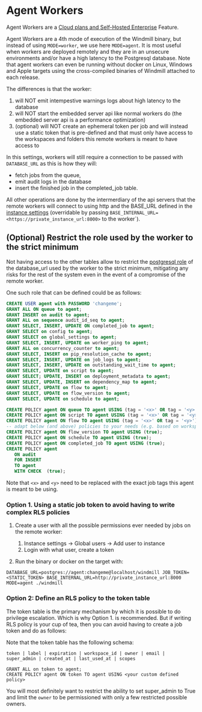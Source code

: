 # Agent Workers

Agent Workers are a [Cloud plans and Self-Hosted Enterprise](/pricing) Feature.

Agent Workers are a 4th mode of execution of the Windmill binary, but instead of using `MODE=worker`, we use here `MODE=agent`.
It is most useful when workers are deployed remotely and they are in an unsecure environments and/or have a high latency to the Postgresql database.
Note that agent workers can even be running without docker on Linux, Windows and Apple targets using the cross-compiled binaries of Windmill attached to each release.

The differences is that the worker:

1. will NOT emit intempestive warnings logs about high latency to the database
2. will NOT start the embedded server api like normal workers do (the embedded server api is a performance optimization)
3. (optional) will NOT create an ephemeral token per job and will instead use a static token that is pre-defined and that must only have access to the workspaces and folders this remote workers is meant to have access to

In this settings, workers will still require a connection to be passed with `DATABASE_URL` as this is how they will:

- fetch jobs from the queue,
- emit audit logs in the database
- insert the finished job in the completed_job table.

All other operations are done by the intermerdiary of the api servers that the remote workers will connect to using http and the BASE_URL defined in the [instance settings](../../advanced/18_instance_settings/index.mdx#base-url) (overridable by passing `BASE_INTERNAL_URL=<https://private_instance_url:8000>` to the worker`).

## (Optional) Restrict the role used by the worker to the strict minimum

Not having access to the other tables allow to restrict the [postgresql role](https://www.postgresql.org/docs/current/user-manag.html) of the database_url used by the worker to the strict minimum, mitigating any risks
for the rest of the system even in the event of a compromise of the remote worker.

One such role that can be defined could be as follows:

```sql
CREATE USER agent with PASSWORD 'changeme';
GRANT ALL ON queue to agent;
GRANT INSERT on audit to agent;
GRANT ALL on sequence audit_id_seq to agent;
GRANT SELECT, INSERT, UPDATE ON completed_job to agent;
GRANT SELECT on config to agent;
GRANT SELECT on global_settings to agent;
GRANT SELECT, INSERT, UPDATE on worker_ping to agent;
GRANT ALL on concurrency_counter to agent;
GRANT SELECT, INSERT on pip_resolution_cache to agent;
GRANT SELECT, INSERT, UPDATE on job_logs to agent;
GRANT SELECT, INSERT, UPDATE on outstanding_wait_time to agent;
GRANT SELECT, UPDATE on script to agent;
GRANT SELECT; UPDATE, INSERT on deployment_metadata to agent;
GRANT SELECT, UPDATE, INSERT on dependency_map to agent;
GRANT SELECT, UPDATE on flow to agent;
GRANT SELECT, UPDATE on flow_version to agent;
GRANT SELECT, UPDATE on schedule to agent;

CREATE POLICY agent ON queue TO agent USING (tag = '<x>' OR tag = '<y>');
CREATE POLICY agent ON script TO agent USING (tag = '<x>' OR tag = '<y>');
CREATE POLICY agent ON flow TO agent USING (tag = '<x>' OR tag = '<y>');
-- adapt below (and above) policies to your needs (e.g. based on workspace/path etc...)
CREATE POLICY agent ON flow_version TO agent USING (true);
CREATE POLICY agent ON schedule TO agent USING (true);
CREATE POLICY agent ON completed_job TO agent USING (true);
CREATE POLICY agent
   ON audit
   FOR INSERT
   TO agent
   WITH CHECK  (true);

```

Note that `<x>` and `<y>` need to be replaced with the exact job tags this agent is meant to be using.

### Option 1. Using a static job token to avoid having to write complex RLS policies

1. Create a user with all the possible permissions ever needed by jobs on the remote worker:

   1. Instance settings -> Global users -> Add user to instance
   2. Login with what user, create a token

2. Run the binary or docker on the target with:

```
DATABASE_URL=postgres://agent:changeme@localhost/windmill JOB_TOKEN=<STATIC_TOKEN> BASE_INTERNAL_URL=http://private_instance_url:8000 MODE=agent ./windmill
```

### Option 2: Define an RLS policy to the token table

The token table is the primary mechanism by which it is possible to do privilege escalation. Which is why Option 1. is recommended. But if writing RLS policy is your cup of tea, then you can avoid having to create a job token and do as follows:

Note that the token table has the following schema:

```
token | label | expiration | workspace_id | owner | email | super_admin | created_at | last_used_at | scopes
```

```
GRANT ALL on token to agent;
CREATE POLICY agent ON token TO agent USING <your custom defined policy>
```

You will most definitely want to restrict the ability to set super_admin to True and limit the `owner` to be permissioned with only a few restricted possible owners.
